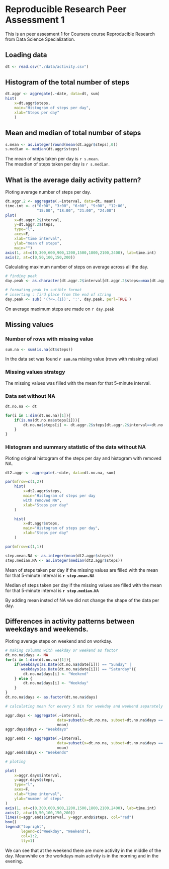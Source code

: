 Reproducible Research Peer Assessment 1
========================================================

This is an peer assesment 1 for Coursera course Reproducible Research from Data Science Specialization.

## Loading data

```r
dt <- read.csv("./data/activity.csv")
```

## Histogram of the total number of steps

```r
dt.aggr <- aggregate(.~date, data=dt, sum)
hist(
    x=dt.aggr$steps, 
    main="Histogram of steps per day",
    xlab="Steps per day"
    )
```

## Mean and median of total number of steps
  
```r
s.mean <- as.integer(round(mean(dt.aggr$steps),0))
s.median <- median(dt.aggr$steps)
```
The mean of steps taken per day is `r s.mean`.  
The meadian of steps taken per day is `r s.median`.

## What is the average daily activity pattern?

Ploting average number of steps per day.

```r

dt.aggr.2 <- aggregate(.~interval, data=dt, mean)
time.int <- c("0:00", "3:00", "6:00", "9:00", "12:00",
              "15:00", "18:00", "21:00", "24:00")
plot(
    x=dt.aggr.2$interval, 
    y=dt.aggr.2$steps, 
    type="l", 
    axes=F,
    xlab="time interval",
    ylab="mean of steps",
    main="")
axis(1, at=c(0,300,600,900,1200,1500,1800,2100,2400), lab=time.int)
axis(2, at=c(0,50,100,150,200))

```

Calculating maximum number of steps on average across all the day.

```r
# finding peak
day.peak <- as.character(dt.aggr.2$interval[dt.aggr.2$steps==max(dt.aggr.2$steps)])

# formating peak to sutible format
# inserting : fird place from the end of string
day.peak <- sub( '(?<=.{1})', ':', day.peak, perl=TRUE )
```

On average maximum steps are made on `r day.peak`


## Missing values 
### Number of rows with missing value

```r
sum.na <- sum(is.na(dt$steps))
```

In the data set was found **`r sum.na`** mising value (rows with missing value)

### Missing values strategy

The missing values was filled with the mean for that 5-minute interval.

### Data set without NA

``` r
dt.no.na <- dt 

for(i in 1:dim(dt.no.na)[1]){
    if(is.na(dt.no.na$steps[i])){
        dt.no.na$steps[i] <- dt.aggr.2$steps[dt.aggr.2$interval==dt.no.na$interval[i]]
    }
}

```

### Histogram and summary statistic of the data without NA

Ploting original histogram of the steps per day and histogram with removed NA.

```r

dt2.aggr <- aggregate(.~date, data=dt.no.na, sum)

par(mfrow=c(1,2))
    hist(
        x=dt2.aggr$steps, 
        main="Histogram of steps per day 
        with removed NA",
        xlab="Steps per day"
    )

    hist(
        x=dt.aggr$steps, 
        main="Histogram of steps per day",
        xlab="Steps per day"
    )

par(mfrow=c(1,1))
```

```r
step.mean.NA <- as.integer(mean(dt2.aggr$steps))
step.median.NA <- as.integer(median(dt2.aggr$steps))
```

Mean of steps taken per day if the missing values are filled with the mean for that 5-minute interval is **`r step.mean.NA`**

Median of steps taken per day if the missing values are filled with the mean for that 5-minute interval is **`r step.median.NA`**

By adding mean insted of NA we did not change the shape of the data per day.  

## Differences in activity patterns between weekdays and weekends.
  
Ploting average steps on weekend and on workday.
  
```r

# making colummn with weekday or weekend as factor
dt.no.na$days <- NA
for(i in 1:dim(dt.no.na)[1]){
    if(weekdays(as.Date(dt.no.na$date[i])) == "Sunday" | 
       weekdays(as.Date(dt.no.na$date[i])) == "Saturday"){
        dt.no.na$days[i] <- "Weekend"
    } else {
        dt.no.na$days[i] <- "Weekday"
    }
}
dt.no.na$days <- as.factor(dt.no.na$days)

# calculating mean for eevery 5 min for weekday and weekend separately

aggr.days <- aggregate(.~interval, 
                       data=subset(x=dt.no.na, subset=dt.no.na$days == "Weekday"), 
                       mean)
aggr.days$days <- "Weekdays"

aggr.ends <- aggregate(.~interval, 
                       data=subset(x=dt.no.na, subset=dt.no.na$days == "Weekend"), 
                       mean)
aggr.ends$days <- "Weekends"

# ploting 

plot(
    x=aggr.days$interval, 
    y=aggr.days$steps, 
    type="l", 
    axes=F,
    xlab="time interval",
    ylab="number of steps"
)
axis(1, at=c(0,300,600,900,1200,1500,1800,2100,2400), lab=time.int)
axis(2, at=c(0,50,100,150,200))
lines(x=aggr.ends$interval, y=aggr.ends$steps, col="red")
box()
legend("topright", 
       legend=c("Weekday", "Weekend"), 
       col=1:2, 
       lty=1)
```

We can see that at the weekend there are more activity in the middle of the day. Meanwhile on the workdays main activity is in the morning and in the evening. 